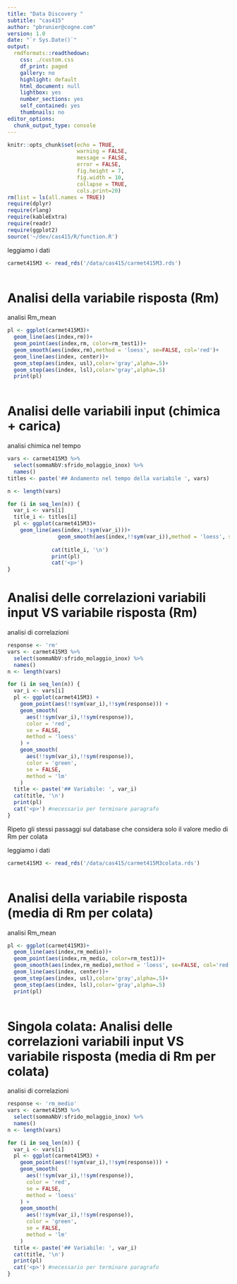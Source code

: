 ```yaml
---
title: "Data Discovery "
subtitle: "cas415"
author: "pbrunier@cogne.com"
version: 1.0 
date: "`r Sys.Date()`"
output:
  rmdformats::readthedown:
    css: ./custom.css
    df_print: paged
    gallery: no
    highlight: default
    html_document: null
    lightbox: yes
    number_sections: yes
    self_contained: yes
    thumbnails: no
editor_options:
  chunk_output_type: console
---
```


```r
knitr::opts_chunk$set(echo = TRUE,
                      warning = FALSE,
                      message = FALSE,
                      error = FALSE,
                      fig.height = 7,
                      fig.width = 10,
                      collapse = TRUE,
                      cols.print=20)
rm(list = ls(all.names = TRUE))
require(dplyr)
require(rlang)
require(kableExtra)
require(readr)
require(ggplot2)
source('~/dev/cas415/R/function.R')
```

leggiamo i dati 

```r
carmet415M3 <- read_rds('/data/cas415/carmet415M3.rds')
                       
```

# Analisi della variabile risposta (Rm)

analisi Rm_mean

```r
pl <- ggplot(carmet415M3)+
  geom_line(aes(index,rm))+
  geom_point(aes(index,rm, color=rm_test1))+
  geom_smooth(aes(index,rm),method = 'loess', se=FALSE, col='red')+
  geom_line(aes(index, center))+
  geom_step(aes(index, usl),color='gray',alpha=.5)+
  geom_step(aes(index, lsl),color='gray',alpha=.5)
  print(pl)
                       
```


# Analisi delle variabili input (chimica + carica)

analisi chimica nel tempo

```r
vars <- carmet415M3 %>%
  select(sommaNbV:sfrido_molaggio_inox) %>%
  names()
titles <- paste('## Andamento nel tempo della variabile ', vars)

n <- length(vars)

for (i in seq_len(n)) {
  var_i <- vars[i]
  title_i <- titles[i]
  pl <- ggplot(carmet415M3)+
    geom_line(aes(index,!!sym(var_i)))+
                geom_smooth(aes(index,!!sym(var_i)),method = 'loess', se=FALSE, col='red')
              
              cat(title_i, '\n')
              print(pl)
              cat('<p>')
}                     
```

# Analisi delle correlazioni variabili input VS variabile risposta (Rm)

analisi di correlazioni

```r
response <- 'rm'
vars <- carmet415M3 %>% 
  select(sommaNbV:sfrido_molaggio_inox) %>%
  names()
n <- length(vars)

for (i in seq_len(n)) {
  var_i <- vars[i]
  pl <- ggplot(carmet415M3) +
    geom_point(aes(!!sym(var_i),!!sym(response))) +
    geom_smooth(
      aes(!!sym(var_i),!!sym(response)),
      color = 'red',
      se = FALSE,
      method = 'loess'
    ) +
    geom_smooth(
      aes(!!sym(var_i),!!sym(response)),
      color = 'green',
      se = FALSE,
      method = 'lm'
    )
  title <- paste('## Variabile: ', var_i)
  cat(title, '\n')
  print(pl)
  cat('<p>') #necessario per terminare paragrafo
}
```




Ripeto gli stessi passaggi sul database che considera solo il valore medio di Rm per colata


leggiamo i dati 

```r
carmet415M3 <- read_rds('/data/cas415/carmet415M3colata.rds')
                       
```

# Analisi della variabile risposta (media di Rm per colata)

analisi Rm_mean

```r
pl <- ggplot(carmet415M3)+
  geom_line(aes(index,rm_medio))+
  geom_point(aes(index,rm_medio, color=rm_test1))+
  geom_smooth(aes(index,rm_medio),method = 'loess', se=FALSE, col='red')+
  geom_line(aes(index, center))+
  geom_step(aes(index, usl),color='gray',alpha=.5)+
  geom_step(aes(index, lsl),color='gray',alpha=.5)
  print(pl)
                       
```



# Singola colata: Analisi delle correlazioni variabili input VS variabile risposta (media di Rm per colata)

analisi di correlazioni

```r
response <- 'rm_medio'
vars <- carmet415M3 %>% 
  select(sommaNbV:sfrido_molaggio_inox) %>%
  names()
n <- length(vars)

for (i in seq_len(n)) {
  var_i <- vars[i]
  pl <- ggplot(carmet415M3) +
    geom_point(aes(!!sym(var_i),!!sym(response))) +
    geom_smooth(
      aes(!!sym(var_i),!!sym(response)),
      color = 'red',
      se = FALSE,
      method = 'loess'
    ) +
    geom_smooth(
      aes(!!sym(var_i),!!sym(response)),
      color = 'green',
      se = FALSE,
      method = 'lm'
    )
  title <- paste('## Variabile: ', var_i)
  cat(title, '\n')
  print(pl)
  cat('<p>') #necessario per terminare paragrafo
}
```


